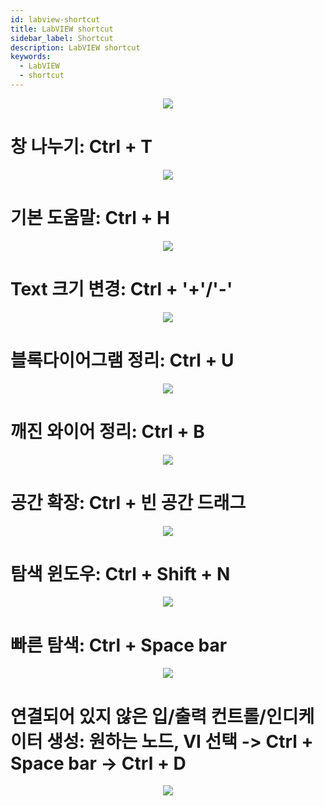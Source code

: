 ```yaml
---
id: labview-shortcut
title: LabVIEW shortcut
sidebar_label: Shortcut
description: LabVIEW shortcut
keywords:
  - LabVIEW
  - shortcut
---
```



<center>
  <img src={useBaseUrl("img/lang/labview/labview-shortcut.jpg")} />
</center>

# 창 나누기: Ctrl + T

<center>
  <img src={useBaseUrl("img/lang/labview/labview-split-windows.gif")} />
</center>

# 기본 도움말: Ctrl + H

<center>
  <img src={useBaseUrl("img/lang/labview/labview-help.gif")} />
</center>

# Text 크기 변경: Ctrl + '+'/'-'

<center>
  <img src={useBaseUrl("img/lang/labview/labview-change-text-size.gif")} />
</center>

# 블록다이어그램 정리: Ctrl + U

<center>
  <img src={useBaseUrl("img/lang/labview/labview-rearrange.gif")} />
</center>

# 깨진 와이어 정리: Ctrl + B

<center>
  <img src={useBaseUrl("img/lang/labview/labview-delete-broken.gif")} />
</center>

# 공간 확장: Ctrl + 빈 공간 드래그

<center>
  <img src={useBaseUrl("img/lang/labview/labview-expand-working-space.gif")} />
</center>

# 탐색 윈도우: Ctrl + Shift + N

<center>
  <img src={useBaseUrl("img/lang/labview/labview-navigation.gif")} />
</center>

# 빠른 탐색: Ctrl + Space bar

<center>
  <img src={useBaseUrl("img/lang/labview/labview-quick-drop.gif")} />
</center>

# 연결되어 있지 않은 입/출력 컨트롤/인디케이터 생성: 원하는 노드, VI 선택 -> Ctrl + Space bar -> Ctrl + D

<center>
  <img src={useBaseUrl("img/lang/labview/labview-quick-create.gif")} />
</center>
